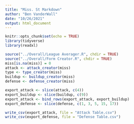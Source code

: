 ```yaml
---
title: "Miss. St Markdown"
author: "Ben VanderWall"
date: "10/26/2021"
output: html_document
---
```


```r
knitr::opts_chunk$set(echo = TRUE)
library(tidyverse)
library(readxl)
```

```r
source("../Overall/League Averager.R", chdir = TRUE)
source("../Overall/Form Creator.R", chdir = TRUE)
miss[is.na(miss)] = 0
attack <- attack_creator(miss)
type <- type_creator(miss)
buildup <- buildup_creator(miss)
defense <- defense_creator(miss)

export_attack <- slice(attack, c(4))
export_buildup <- slice(buildup, c(9))
export_attack <- bind_rows(export_attack, export_buildup)
export_defense <- slice(defense, c(1, 3, 5, 15, 17))

write_csv(export_attack, file = "Attack Table.csv")
write_csv(export_defense, file = "Defense Table.csv")
```

